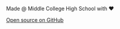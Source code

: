 Made @ Middle College High School with ❤️

[Open source on GitHub](https://github.com/RyanLua/mchs.hackclub.com)
